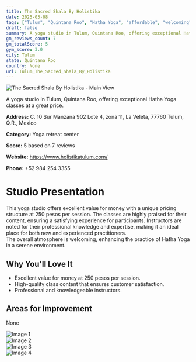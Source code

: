 ```yaml
---
title: The Sacred Shala By Holistika
date: 2025-03-08
tags: ["Tulum", "Quintana Roo", "Hatha Yoga", "affordable", "welcoming", "Tulum"]  
draft: false
summary: A yoga studio in Tulum, Quintana Roo, offering exceptional Hatha Yoga classes at a great price.
gm_reviews_count: 7
gm_totalScore: 5
gym_score: 3.0
city: Tulum
state: Quintana Roo
country: None
url: Tulum_The_Sacred_Shala_By_Holistika
---
```


<div className="aspect-[16/9] relative my-8">
  <img 
    src="https://lh5.googleusercontent.com/p/AF1QipNz5HkSlJgGsqnF5_ZKwkKtJXTHTRlJsXrJtrkH=w1920-h1080-k-no"
    alt="The Sacred Shala By Holistika - Main View"
    className="object-cover absolute inset-0 w-full h-full rounded-lg"
  />
</div>

A yoga studio in Tulum, Quintana Roo, offering exceptional Hatha Yoga classes at a great price.

**Address:** C. 10 Sur Manzana 902 Lote 4, zona 11, La Veleta, 77760 Tulum, Q.R., Mexico

**Category:** Yoga retreat center

**Score:** 5 based on 7 reviews

**Website:** https://www.holistikatulum.com/

**Phone:** +52 984 254 3355

# Studio Presentation

This yoga studio offers excellent value for money with a unique pricing structure at 250 pesos per session. 
The classes are highly praised for their content, ensuring a satisfying experience for participants. 
Instructors are noted for their professional knowledge and expertise, making it an ideal place for both new and experienced practitioners.  
The overall atmosphere is welcoming, enhancing the practice of Hatha Yoga in a serene environment.

## Why You'll Love It

- Excellent value for money at 250 pesos per session.
- High-quality class content that ensures customer satisfaction.
- Professional and knowledgeable instructors.

## Areas for Improvement

None

<div className="grid grid-cols-1 xl:grid-cols-2 gap-4 my-8">
<div className="aspect-[4/3] relative"><img src="https://lh5.googleusercontent.com/p/AF1QipODzjjIHh0ze-01lfzD11KWSfv1PTDsPey1etBO=w1920-h1080-k-no" alt="Image 1" className="object-cover absolute inset-0 w-full h-full rounded-lg" /></div>
<div className="aspect-[4/3] relative"><img src="https://lh5.googleusercontent.com/p/AF1QipMFyKmMFf-kxpn4q7Bet8HYT-fFNhfM-FnTz1g4=w1920-h1080-k-no" alt="Image 2" className="object-cover absolute inset-0 w-full h-full rounded-lg" /></div>
<div className="aspect-[4/3] relative"><img src="https://lh5.googleusercontent.com/p/AF1QipODa15X6sjso0VGVnLHaxzHHq9bujo9nDvSpz8=w1920-h1080-k-no" alt="Image 3" className="object-cover absolute inset-0 w-full h-full rounded-lg" /></div>
<div className="aspect-[4/3] relative"><img src="https://lh5.googleusercontent.com/p/AF1QipNP5xy-RroO_a7X6Z51XrFB4hS_rcY4jtVJYDI=w1920-h1080-k-no" alt="Image 4" className="object-cover absolute inset-0 w-full h-full rounded-lg" /></div>
</div>